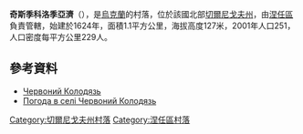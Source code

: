 {{coord|50|49|36|N|32|3|20|E|type:city(251)_region:UA_scale:100000|display=title}}

'''奇斯季科洛季亞濟'''（{{lang-uk|Чистий Колодязь}}），是[[烏克蘭|烏克蘭]]的村落，位於該國北部[[切爾尼戈夫州|切爾尼戈夫州]]，由[[涅任區|涅任區]]負責管轄，始建於1624年，面積1.1平方公里，海拔高度127米，2001年人口251，人口密度每平方公里229人。

==參考資料==
*[https://web.archive.org/web/20160309232047/http://w1.c1.rada.gov.ua/pls/z7502/A005?rdat1=15.07.2013&rf7571=40575 Червоний Колодязь]
* [http://weather.in.ua/ua/chernigovskaja/28059 Погода в селі Червоний Колодязь]{{Wayback|url=http://weather.in.ua/ua/chernigovskaja/28059 |date=20111220114132 }}

[[Category:切爾尼戈夫州村落|Category:切爾尼戈夫州村落]]
[[Category:涅任區村落|Category:涅任區村落]]


{{Chernihiv-geo-stub}}